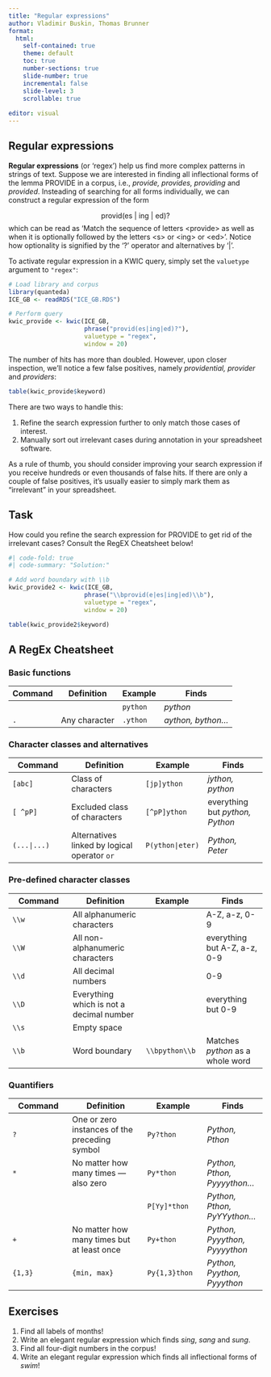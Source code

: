 ```yaml
---
title: "Regular expressions"
author: Vladimir Buskin, Thomas Brunner
format:
  html:
    self-contained: true
    theme: default
    toc: true
    number-sections: true
    slide-number: true
    incremental: false
    slide-level: 3
    scrollable: true
    
editor: visual
---
```


## Regular expressions

**Regular expressions** (or 'regex') help us find more complex patterns
in strings of text. Suppose we are interested in finding all
inflectional forms of the lemma PROVIDE in a corpus, i.e., *provide,
provides, providing* and *provided*. Insteading of searching for all
forms individually, we can construct a regular expression of the form

$$
\text{provid(es | ing | ed)?}
$$which can be read as 'Match the sequence of letters \<provide\> as
well as when it is optionally followed by the letters \<s\> or \<ing\>
or \<ed\>'. Notice how optionality is signified by the '?' operator and
alternatives by '\|'.

To activate regular expression in a KWIC query, simply set the
`valuetype` argument to `"regex"`:

```r

# Load library and corpus
library(quanteda)
ICE_GB <- readRDS("ICE_GB.RDS")

# Perform query
kwic_provide <- kwic(ICE_GB,
                     phrase("provid(es|ing|ed)?"),
                     valuetype = "regex",
                     window = 20)
```

The number of hits has more than doubled. However, upon closer
inspection, we'll notice a few false positives, namely *providential,
provider* and *providers*:

```r
table(kwic_provide$keyword)
```

There are two ways to handle this:

1.  Refine the search expression further to only match those cases of
    interest.
2.  Manually sort out irrelevant cases during annotation in your
    spreadsheet software.

As a rule of thumb, you should consider improving your search expression
if you receive hundreds or even thousands of false hits. If there are
only a couple of false positives, it's usually easier to simply mark
them as "irrelevant" in your spreadsheet.

::: callout-caution
## Task

How could you refine the search expression for PROVIDE to get rid of the
irrelevant cases? Consult the RegEX Cheatsheet below!

```r
#| code-fold: true
#| code-summary: "Solution:"

# Add word boundary with \\b
kwic_provide2 <- kwic(ICE_GB,
                     phrase("\\bprovid(e|es|ing|ed)\\b"),
                     valuetype = "regex",
                     window = 20)

table(kwic_provide2$keyword)

```
:::

## A RegEx Cheatsheet

### Basic functions

| **Command** | **Definition** | **Example** | **Finds**           |
|-------------|----------------|-------------|---------------------|
|             |                | `python`    | *python*            |
| `.`         | Any character  | `.ython`    | *aython, bython...* |

### Character classes and alternatives

| **Command** | **Definition**                               | **Example**     | **Finds**                       |
|-----------------|---------------------|-----------------|-----------------|
| `[abc]`     | Class of characters                          | `[jp]ython`     | *jython, python*                |
| `[ ^pP]`    | Excluded class of characters                 | `[^pP]ython`    | everything but *python, Python* |
| `(...|...)` | Alternatives linked by logical operator `or` | `P(ython|eter)` | *Python, Peter*                 |

### Pre-defined character classes

| **Command** | **Definition**                           | **Example**    | **Finds**                        |
|-----------------|--------------------|-----------------|-----------------|
| `\\w`       | All alphanumeric characters              |                | A-Z, a-z, 0-9                    |
| `\\W`       | All non-alphanumeric characters          |                | everything but A-Z, a-z, 0-9     |
| `\\d`       | All decimal numbers                      |                | 0-9                              |
| `\\D`       | Everything which is not a decimal number |                | everything but 0-9               |
| `\\s`       | Empty space                              |                |                                  |
| `\\b`       | Word boundary                            | `\\bpython\\b` | Matches *python* as a whole word |

### Quantifiers

| **Command** | **Definition**                                | **Example**   | **Finds**                     |
|-----------------|---------------------|-----------------|-----------------|
| `?`         | One or zero instances of the preceding symbol | `Py?thon`     | *Python, Pthon*               |
| `*`         | No matter how many times — also zero          | `Py*thon`     | *Python, Pthon, Pyyyython...* |
|             |                                               | `P[Yy]*thon`  | *Python, Pthon, PyYYython...* |
| `+`         | No matter how many times but at least once    | `Py+thon`     | *Python, Pyyython, Pyyyython* |
| `{1,3}`     | `{min, max}`                                  | `Py{1,3}thon` | *Python, Pyython, Pyyython*   |

## Exercises

1.  Find all labels of months!
2.  Write an elegant regular expression which finds *sing*, *sang* and
    *sung*.
3.  Find all four-digit numbers in the corpus!
4.  Write an elegant regular expression which finds all inflectional
    forms of *swim*!
